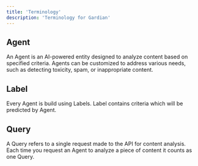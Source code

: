 ```yaml
---
title: 'Terminology'
description: 'Terminology for Gardian'
---
```


## Agent
An Agent is an AI-powered entity designed to analyze content based on specified criteria. Agents can be customized to address various needs, such as detecting toxicity, spam, or inappropriate content.

## Label
Every Agent is build using Labels. Label contains criteria which will be predicted by Agent.

## Query
A Query refers to a single request made to the API for content analysis. Each time you request an Agent to analyze a piece of content it counts as one Query.

